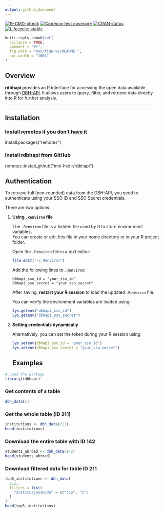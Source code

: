 ```yaml
---
output: github_document
---
```



[![R-CMD-check](https://github.com/mni-hkdir/rdbhapi/actions/workflows/R-CMD-check.yaml/badge.svg)](https://github.com/mni-hkdir/rdbhapi/actions)
[![Codecov test coverage](https://codecov.io/gh/mni-hkdir/rdbhapi/branch/main/graph/badge.svg)](https://codecov.io/gh/mni-hkdir/rdbhapi)
[![CRAN status](https://www.r-pkg.org/badges/version/rdbhapi)](https://CRAN.R-project.org/package=rdbhapi)
[![Lifecycle: stable](https://img.shields.io/badge/lifecycle-stable-brightgreen.svg)](https://lifecycle.r-lib.org/articles/stages.html#stable)

```r
knitr::opts_chunk$set(
  collapse = TRUE,
  comment = "#>",
  fig.path = "man/figures/README-",
  out.width = "100%"
)

```

## Overview

**rdbhapi** provides an R interface for accessing the open data available through [DBH-API](https://dbh.hkdir.no/dbhapiklient/).
It allows users to query, filter, and retrieve data directly into R for further analysis.

---

## Installation

### Install remotes if you don't have it
install.packages("remotes")

### Install rdbhapi from GitHub
remotes::install_github("mni-hkdir/rdbhapi")

## Authentication

To retrieve full (non-rounded) data from the DBH-API, you need to authenticate using your SSO ID and SSO Secret credentials.

There are two options:

1. **Using `.Renviron` file**

   The `.Renviron` file is a hidden file used by R to store environment variables.  
   You can create or edit this file in your home directory or in your R project folder.

   Open the `.Renviron` file in a text editor:

   ```r
   file.edit("~/.Renviron")
   ```

   Add the following lines to `.Renviron`:

   ```
   dbhapi_sso_id = "your_sso_id"
   dbhapi_sso_secret = "your_sso_secret"
   ```

   After saving, **restart your R session** to load the updated `.Renviron` file.

   You can verify the environment variables are loaded using:

   ```r
   Sys.getenv("dbhapi_sso_id")
   Sys.getenv("dbhapi_sso_secret")
   ```

2. **Setting credentials dynamically**

   Alternatively, you can set the token during your R session using:

   ```r
   Sys.setenv(dbhapi_sso_id = "your_sso_id")
   Sys.setenv(dbhapi_sso_secret = "your_sso_secret")
   ```
## Examples

```r
# Load the package
library(rdbhapi)
```

### Get contents of a table

```r
dbh_data(1)
```

### Get the whole table (ID 211)

```r
institutions <- dbh_data(211)
head(institutions)
```

### Download the entire table with ID 142

```r
students_abroad <- dbh_data(142)
head(students_abroad)
```

### Download filtered data for table ID 211

```r
top5_institutions <- dbh_data(
  211,
  filters = list(
    "Institusjonskode" = c("top", "5")
  )
)
head(top5_institutions)
```
